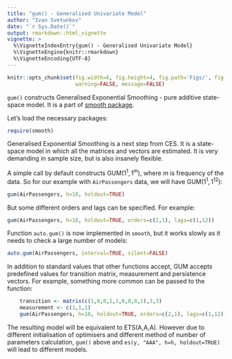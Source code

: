 ```yaml
---
title: "gum() - Generalised Univariate Model"
author: "Ivan Svetunkov"
date: "`r Sys.Date()`"
output: rmarkdown::html_vignette
vignette: >
  %\VignetteIndexEntry{gum() - Generalised Univariate Model}
  %\VignetteEngine{knitr::rmarkdown}
  %\VignetteEncoding{UTF-8}
---
```


```r
knitr::opts_chunk$set(fig.width=6, fig.height=4, fig.path='Figs/', fig.show='hold',
                      warning=FALSE, message=FALSE)
```

`gum()` constructs Generalised Exponential Smoothing - pure additive state-space model. It is a part of [smooth package](smooth.html).

Let's load the necessary packages:
```r
require(smooth)
```

Generalised Exponential Smoothing is a next step from CES. It is a state-space model in which all the matrices and vectors are estimated. It is very demanding in sample size, but is also insanely flexible.

A simple call by default constructs GUM$(1^1,1^m)$, where $m$ is frequency of the data. So for our example with `AirPassengers` data, we will have GUM$(1^1,1^{12})$:

```r
gum(AirPassengers, h=18, holdout=TRUE)
```

But some different orders and lags can be specified. For example:
```r
gum(AirPassengers, h=18, holdout=TRUE, orders=c(2,1), lags=c(1,12))
```

Function `auto.gum()` is now implemented in `smooth`, but it works slowly as it needs to check a large number of models:
```r
auto.gum(AirPassengers, interval=TRUE, silent=FALSE)
```

In addition to standard values that other functions accept, GUM accepts predefined values for transition matrix, measurement and persistence vectors. For example, something more common can be passed to the function:
```r
	transition <- matrix(c(1,0,0,1,1,0,0,0,1),3,3)
	measurement <- c(1,1,1)
	gum(AirPassengers, h=18, holdout=TRUE, orders=c(2,1), lags=c(1,12), transition=transition, measurement=measurement)
```

The resulting model will be equivalent to ETS(A,A,A). However due to different initialisation of optimisers and different method of number of parameters calculation, `gum()` above and `es(y, "AAA", h=h, holdout=TRUE)` will lead to different models.
